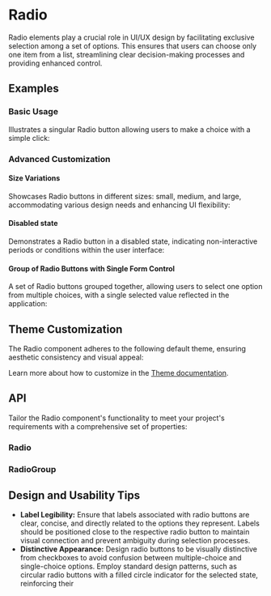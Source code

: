 
<Meta title="Docs/Components/Form/Radio" />

# Radio

Radio elements play a crucial role in UI/UX design by facilitating exclusive selection among a set of options. 
This ensures that users can choose only one item from a list, streamlining clear decision-making processes and providing enhanced control.
## Examples
### Basic Usage
Illustrates a singular Radio button allowing users to make a choice with a simple click:
<Canvas sourceState="shown" of={RadioStories.Simple} />

### Advanced Customization
#### Size Variations
Showcases Radio buttons in different sizes: small, medium, and large, accommodating various design needs and enhancing UI flexibility:
<Canvas of={RadioStories.Sizes} />

#### Disabled state
Demonstrates a Radio button in a disabled state, indicating non-interactive periods or conditions within the user interface:
<Canvas of={RadioStories.Disabled} />

#### Group of Radio Buttons with Single Form Control
A set of Radio buttons grouped together, allowing users to select one option from multiple choices, with a single selected value reflected in the application:
<Canvas of={RadioGroupStories.Simple} />

## Theme Customization
The Radio component adheres to the following default theme, ensuring aesthetic consistency and visual appeal:

<ThemeRender theme={darkRadioTheme} />

Learn more about how to customize in the [Theme documentation](?path=/docs/docs-theme-getting-started--docs).

## API
Tailor the Radio component's functionality to meet your project's requirements with a comprehensive set of properties:
### Radio
<ArgTypes of={Radio} />

### RadioGroup
<ArgTypes of={RadioGroup} />

## Design and Usability Tips

- **Label Legibility:** Ensure that labels associated with radio buttons are clear, concise, and directly related to the options they represent. Labels should be positioned close to the respective radio button to maintain visual connection and prevent ambiguity during selection processes.
- **Distinctive Appearance:** Design radio buttons to be visually distinctive from checkboxes to avoid confusion between multiple-choice and single-choice options. Employ standard design patterns, such as circular radio buttons with a filled circle indicator for the selected state, reinforcing their